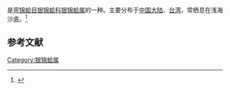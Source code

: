 {{noteTA
|T=zh-cn:橄榄胡桃蛤; zh-tw:薄殼銀錦蛤;
|1=zh-cn:橄榄胡桃蛤; zh-tw:薄殼銀錦蛤;
}}
{{Speciesbox
| name = 橄榄胡桃蛤
| image = 
| image_width = 
| genus = Nucula
| species = tenuis
| authority = (Montagu, 1808)
}}
{{地區名稱|start=学名：''{{lang|la|Nucula tenuis}}''|cn=橄榄胡桃蛤|tw=薄殼銀錦蛤|as=称}}是[[弯锦蛤目|弯锦蛤目]][[银锦蛤科|银锦蛤科]][[银锦蛤属|银锦蛤属]]的一种。主要分布于[[中国大陆|中国大陆]]、[[台湾|台湾]]，常栖息在浅海沙底。<ref>{{cite web|url=http://shell.sinica.edu.tw/chinese/shellbase_detail.php?science_no=3434|title=国际贝库：橄榄胡桃蛤|publisher=台湾贝类资料库|accessdate=2009-08-11|archive-date=2016-03-04|archive-url=https://web.archive.org/web/20160304113926/http://shell.sinica.edu.tw/chinese/shellbase_detail.php?science_no=3434|dead-url=no}}</ref>

== 参考文献 ==
{{reflist|2}}
{{Taxonbar|from=Q3657107}}

[[Category:银锦蛤属|Category:银锦蛤属]]